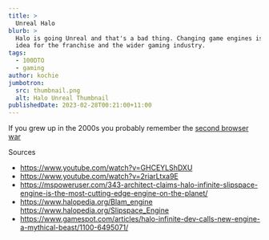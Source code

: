 ```yaml
---
title: >
  Unreal Halo
blurb: >
  Halo is going Unreal and that's a bad thing. Changing game engines is a bad
  idea for the franchise and the wider gaming industry.
tags:
  - 100DTO
  - gaming
author: kochie
jumbotron:
  src: thumbnail.png
  alt: Halo Unreal Thumbnail
publishedDate: 2023-02-28T00:21:00+11:00
---
```


If you grew up in the 2000s you probably remember the
[second browser war](<https://en.wikipedia.org/wiki/Browser_wars#Second_browser_war_(2004%E2%80%932017)>)

Sources

- https://www.youtube.com/watch?v=GHCEYLShDXU
- https://www.youtube.com/watch?v=2riarLtxa9E
- https://mspoweruser.com/343-architect-claims-halo-infinite-slipspace-engine-is-the-most-cutting-edge-engine-on-the-planet/
- https://www.halopedia.org/Blam_engine
  https://www.halopedia.org/Slipspace_Engine
- https://www.gamespot.com/articles/halo-infinite-dev-calls-new-engine-a-mythical-beast/1100-6495071/
